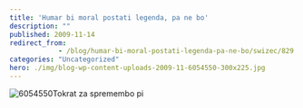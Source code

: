 ```yaml
---
title: 'Humar bi moral postati legenda, pa ne bo'
description: ""
published: 2009-11-14
redirect_from: 
            - /blog/humar-bi-moral-postati-legenda-pa-ne-bo/swizec/829
categories: "Uncategorized"
hero: ./img/blog-wp-content-uploads-2009-11-6054550-300x225.jpg
---
```

![6054550](./img/blog-wp-content-uploads-2009-11-6054550-300x225.jpg "6054550")Tokrat za spremembo pi
